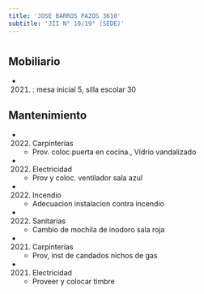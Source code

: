 ```yaml
---
title: 'JOSE BARROS PAZOS 3610'
subtitle: 'JII N° 10/19° (SEDE)'
---
```


#


## Mobiliario

*  (2021) : mesa inicial 5, silla escolar 30 





## Mantenimiento

*  (2022) Carpinterías 
    + Prov. coloc.puerta en cocina., Vidrio vandalizado

*  (2022) Electricidad 
    + Prov y coloc. ventilador sala azul

*  (2022) Incendio 
    + Adecuacion instalacion contra incendio

*  (2022) Sanitarias 
    + Cambio de mochila de inodoro sala roja

*  (2021) Carpinterías 
    + Prov, inst de candados nichos de gas

*  (2021) Electricidad 
    + Proveer y colocar timbre



